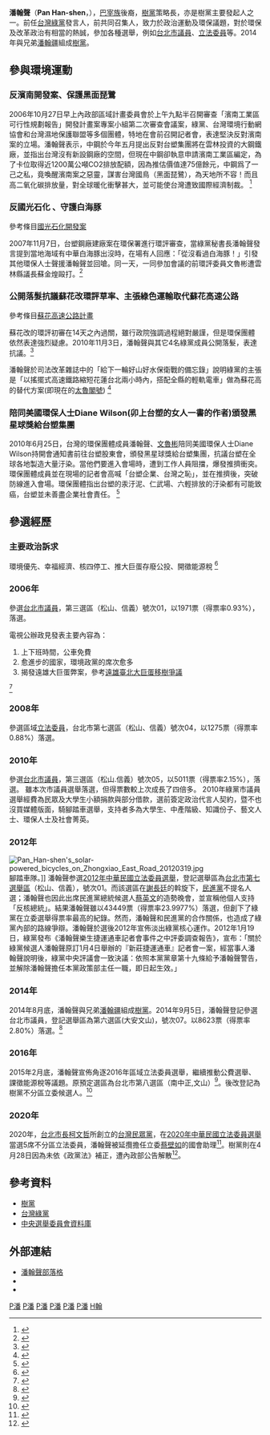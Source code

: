 {{Infobox_officeholder
| name = 潘翰聲<br>Pan Han-shen
| image name =|100p
| width          = 250px
| now = 中華民國（台灣）政治人士 
| period = 
| sex = 男 
| Native place = 
| nationality = {{ROC}}
| date of birth = {{birth date and age|1970|7|11}}
| party = {{TPP}}（2020年－至今）<br>{{樹黨}}（2014年－2020年）<br>{{GPTW}}（1996年－2014年）
| place of birth = {{ROC-TWN}}
| educate = 
*高雄市前金國小
*台南市大成國中
*台南二中
*臺大政治學系學士
*臺大建築與城鄉研究所碩士
| past = 
*投信基金經理人
*真理大學兼任講師
*社區大學講師
*第二屆亞太綠黨大會執行長
*綠黨秘書長（2007年－2009年）
*綠黨共同召集人（2009年－2010年）
*綠黨發言人（2011年－2011年12月）
*綠黨政策部主任（？－2012年1月19日）
*樹黨政策長（2014至今）
*[[台灣民眾黨_(2019年)|台灣民眾黨]]國會辦公室助理（2020年1月－至今）
*台灣樹人會常務理事
}}

'''潘翰聲'''（'''Pan Han-shen'''，{{bd|1970年|7月11日}}），[[巴宰族|巴宰族]]後裔，[[樹黨|樹黨]]策略長，亦是樹黨主要發起人之一。前任[[台灣綠黨|台灣綠黨]]發言人，前共同召集人，致力於政治運動及環保議題，對於環保及改革政治有相當的熱誠，參加各種選舉，例如[[台北市議員|台北市議員]]、[[立法委員|立法委員]]等。2014年與兄弟[[潘翰疆|潘翰疆]]組成[[樹黨|樹黨]]。

== 參與環境運動 ==

=== 反濱南開發案、保護黑面琵鷺 === 
2006年10月27日早上內政部區域計畫委員會於上午九點半召開審查「濱南工業區可行性規劃報告」開發計畫案專案小組第二次審查會議案，綠黨、台灣環境行動網協會和台灣濕地保護聯盟等多個團體，特地在會前召開記者會，表達堅決反對濱南案的立場。潘翰聲表示，中鋼於今年五月提出反對台塑集團將在雲林投資的大鋼鐵廠，並指出台灣沒有新設鋼廠的空間，但現在中鋼卻執意申請濱南工業區編定，為了卡位取得近1200萬公噸CO2排放配額，因為推估價值達75億餘元，中鋼爲了一己之私，竟喚醒濱南案之惡靈，謀害台灣國鳥（黑面琵鷺），為天地所不容！而且高二氧化碳排放量，對全球暖化衝擊甚大，並可能使台灣遭致國際經濟制裁。
<ref>{{cite news |publisher=苦勞網 |url=http://www.coolloud.org.tw/node/60951 |title=反濱南開發案　環保團體至內政部抗議 |date=2006-10-30 |accessdate=2016-05-29 |archive-date=2019-06-29 |archive-url=https://web.archive.org/web/20190629170105/https://www.coolloud.org.tw/node/60951 |dead-url=no }}</ref>

=== 反國光石化 、守護白海豚 ===
參考條目[[國光石化開發案|國光石化開發案]]

2007年11月7日，台塑鋼廠建廠案在環保署進行環評審查，當綠黨秘書長潘翰聲發言提到當地海域有中華白海豚出沒時，在場有人回應：「從沒看過白海豚！」引發其他環保人士聲援潘翰聲並回嗆。同一天，一同參加會議的前環評委員文魯彬遭雲林縣議長蘇金煌毆打。<ref>{{cite news |publisher=自由時報 |url=http://news.ltn.com.tw/news/focus/paper/167007 |title=前環評委員 傳在環署挨揍 |date=2007-11-09 |accessdate=2016-05-29 |archive-date=2019-06-29 |archive-url=https://web.archive.org/web/20190629112310/https://news.ltn.com.tw/news/focus/paper/167007 |dead-url=no }}</ref>

=== 公開落髮抗議蘇花改環評草率、主張綠色運輸取代蘇花高速公路 ===
參考條目[[蘇花高速公路計畫|蘇花高速公路計畫]]

蘇花改的環評初審在14天之內過關，雖行政院強調過程絕對嚴謹，但是環保團體依然表達強烈疑慮。2010年11月3日，潘翰聲與其它4名綠黨成員公開落髮，表達抗議。<ref>{{cite video | date=2010-11-03 | url=https://www.youtube.com/watch?v=U8du6-l8bu0 | title=抗議蘇花改環評草率 綠黨5人落髮 | medium=公視 | publisher=公視 | access-date=2016-06-22 | archive-date=2020-05-05 | archive-url=https://web.archive.org/web/20200505084941/https://www.youtube.com/watch?v=U8du6-l8bu0&gl=US&hl=en | dead-url=no }}</ref>

潘翰聲於司法改革雜誌中的「給下一輪好山好水保衛戰的備忘錄」說明綠黨的主張是「以搖擺式高速鐵路縮短花蓮台北兩小時內，搭配全縣的輕軌電車」做為蘇花高的替代方案(即現在的[[太魯閣號|太魯閣號]])
<ref>{{cite journal |journal=司法改革雜誌第81期 |url=http://www.jrf.org.tw/newjrf/index_new2014.asp?id=3245 |title=環評沒法了，蘇花高再見！ |date=2010-12-31 |access-date=2016-05-29 |archive-date=2019-06-11 |archive-url=https://web.archive.org/web/20190611140542/https://www.jrf.org.tw/newjrf/index_new2014.asp?id=3245 |dead-url=no }}</ref>

=== 陪同美國環保人士Diane Wilson(卯上台塑的女人一書的作者)頒發黑星球獎給台塑集團 ===
2010年6月25日，台灣的環保團體成員潘翰聲、[[文魯彬|文魯彬]]陪同美國環保人士Diane Wilson持開會通知書前往台塑股東會，頒發黑星球獎給台塑集團，抗議台塑在全球各地製造大量汙染。當他們要進入會場時，遭到工作人員阻擋，爆發推擠衝突。環保團體成員並在現場的記者會高喊「台塑企業、台灣之恥」，並在推擠後，突破防線進入會場。環保團體指出台塑的汞汙泥、仁武場、六輕排放的汙染都有可能致癌，台塑並未善盡企業社會責任。
<ref>{{cite video | date=2010-06-25 | url=https://www.youtube.com/watch?v=66VrHdDa8nM | title=台塑股東會 環團抗議爆推擠衝突 | medium=公視 | publisher=公視 | access-date=2016-06-22 | archive-date=2020-05-06 | archive-url=https://web.archive.org/web/20200506002149/https://www.youtube.com/watch?v=66VrHdDa8nM&gl=US&hl=en | dead-url=no }}</ref>

==參選經歷==
=== 主要政治訴求 ===
環境優先、幸福經濟、核四停工、推大巨蛋存廢公投、開徵能源稅 <ref>{{cite news |publisher=自由時報 |url=http://news.ltn.com.tw/news/politics/paper/521821 |title=潘翰聲︰推大巨蛋存廢公投 |date=2011-09-05 |accessdate=2016-05-29 |archive-date=2019-06-10 |archive-url=https://web.archive.org/web/20190610192248/https://news.ltn.com.tw/news/politics/paper/521821 |dead-url=no }}</ref>


=== 2006年 ===
參選[[台北市議員|台北市議員]]，第三選區（松山、信義）號次01，以1971票（得票率0.93%），落選。

電視公辦政見發表主要內容為：
# 上下班時間，公車免費
# 愈進步的國家，環境政黨的席次愈多
# 揭發遠雄大巨蛋弊案，參考[[臺北文化體育園區#爭議|遠雄臺北大巨蛋移樹爭議]]
<ref>{{cite video | people=潘翰聲 | date=2006-12-06 | url=https://www.youtube.com/watch?v=Xu9OAiA2ocQ | title=綠黨松山信義區1號候選潘翰聲政見 (Electoral address from Green Party Taiwan) | medium=youtube | publisher=臺北市第十屆市議員公辦政見發表會 | access-date=2016-06-22 | archive-date=2020-05-05 | archive-url=https://web.archive.org/web/20200505090136/https://www.youtube.com/watch?v=Xu9OAiA2ocQ&gl=US&hl=en | dead-url=no }}</ref>

=== 2008年 ===
參選區域[[立法委員|立法委員]]，台北市第七選區（松山、信義）號次04，以1275票（得票率0.88%）落選。
=== 2010年 ===
參選[[台北市議員|台北市議員]]，第三選區（松山.信義）號次05，以5011票（得票率2.15%），落選。
雖本次市議員選舉落選，但得票數較上次成長了四倍多。
2010年綠黨市議員選舉經費為民眾及大學生小額捐款與部分借款，選前簽定政治代言人契約，暨不也沒買媒體版面，騎腳踏車選舉，支持者多為大學生、中產階級、知識份子、藝文人士、環保人士及社會菁英。

===2012年===
[[File:Pan_Han-shen's_solar-powered_bicycles_on_Zhongxiao_East_Road_20120319.jpg|thumb]]腳踏車隊。]]
潘翰聲参選[[2012年中華民國立法委員選舉|2012年中華民國立法委員選舉]]，登記選舉區為[[台北市第七選舉區|台北市第七選舉區]]（松山、信義），號次01。而該選區在[[謝長廷|謝長廷]]的斡旋下，[[民進黨|民進黨]]不提名人選；潘翰聲也因此出席民進黨總統候選人[[蔡英文|蔡英文]]的造勢晚會，並宣稱他個人支持「反核總統」。結果潘翰聲雖以43449票（得票率23.9977%）落選，但創下了綠黨在立委選舉得票率最高的紀錄。然而，潘翰聲和民進黨的合作關係，也造成了綠黨內部的路線爭辯。潘翰聲於選後2012年宣佈淡出綠黨核心運作。2012年1月19日，綠黨發布《潘翰聲樂生捷運通車記者會事件之中評委調查報告》，宣布：「關於綠黨候選人潘翰聲原訂1月4日舉辦的『新莊捷運通車』記者會一案，經當事人潘翰聲說明後，綠黨中央評議會一致決議：依照本黨黨章第十九條給予潘翰聲警告，並解除潘翰聲擔任本黨政策部主任一職，即日起生效。」

===2014年===
2014年8月底，潘翰聲與兄弟[[潘翰疆|潘翰疆]]組成[[樹黨|樹黨]]。2014年9月5日，潘翰聲登記參選台北市議員，登記選舉區為第六選區(大安文山)，號次07。以8623票（得票率2.80%）落選。<ref>{{cite news |publisher=自由時報 |url=http://election.ltn.com.tw/2014/candidate.php?rtype=2&no=406 |title=決戰2014九合一選舉 |accessdate=2016-06-22 |archive-date=2020-10-29 |archive-url=https://web.archive.org/web/20201029002411/http://election.ltn.com.tw/2014/candidate.php?rtype=2&no=406 |dead-url=no }}</ref>

===2016年===
2015年2月底，潘翰聲宣佈角逐2016年區域立法委員選舉，繼續推動公費選舉、課徵能源稅等議題。原預定選區為台北市第八選區（南中正,文山）<ref>{{cite news|publisher=沃草|author=薛翰駿|coauthors=謝繐吟|url=https://musou.tw/focuses/1000|title=潘翰聲：選舉是環保運動的阿基米德支點|access-date=2016-06-22|archive-url=https://web.archive.org/web/20160828193411/https://musou.tw/focuses/1000|archive-date=2016-08-28|dead-url=yes}}</ref>。後改登記為樹黨不分區立委候選人。<ref>{{cite news |publisher=中央選舉委員會 |url=http://web.cec.gov.tw/ezfiles/0/1000/attach/2/pta_25766_3100978_41224.pdf |title=第9屆全國不分區及僑居國外國民立法委員選舉政黨申請候選人名單登記名冊 |deadurl=yes |archiveurl=https://web.archive.org/web/20160331134456/http://web.cec.gov.tw/ezfiles/0/1000/attach/2/pta_25766_3100978_41224.pdf |archivedate=2016-03-31 }}</ref>

===2020年===
2020年，[[台北市長|台北市長]][[柯文哲|柯文哲]]所創立的[[台灣民眾黨_(2019年)|台灣民眾黨]]，在[[2020年中華民國立法委員選舉|2020年中華民國立法委員選舉]]當選5席不分區立法委員，潘翰聲被延攬擔任立委[[蔡壁如|蔡壁如]]的國會助理<ref>{{cite news|publisher=鏡傳媒|url=https://www.mirrormedia.mg/story/20200131inv002/|title=民眾黨培養人才 立委落選人進軍國會|date=2020-01-31|accessdate=2020-04-30|archive-date=2020-02-01|archive-url=https://web.archive.org/web/20200201164732/https://www.mirrormedia.mg/story/20200131inv002|dead-url=no}}</ref>。樹黨則在4月28日因為未依《政黨法》補正，遭內政部公告解散<ref>{{cite news|publisher=聯合新聞網|url=https://udn.com/news/story/6656/4527971|title=內政部依法廢止 171個政黨走入歷史|date=2020-04-29|accessdate=2020-04-30|archive-date=2020-06-03|archive-url=https://web.archive.org/web/20200603163619/https://udn.com/news/story/6656/4527971|dead-url=no}}</ref>。

== 參考資料 ==
{{reflist|colwidth=45em}}
*[http://treesparty.tw/ 樹黨] {{Wayback|url=http://treesparty.tw/ |date=20200808000552 }}
*[http://www.greenparty.org.tw/ 台灣綠黨] {{Wayback|url=http://www.greenparty.org.tw/ |date=20000302114946 }}
*[http://db.cec.gov.tw/ 中央選舉委員會資料庫] {{Wayback|url=http://db.cec.gov.tw/ |date=20150109005244 }}

==外部連結==
*[http://panhan3.pixnet.net 潘翰聲部落格]
*{{Facebook|panhan3.treesparty}}
*{{instagram|panhan3}}

{{台灣環境運動}}

[[Category:臺灣環境保護運動者|P潘]]
[[Category:國立臺灣大學社會科學院校友|P潘]]
[[Category:前台灣綠黨黨員|P潘]]
[[Category:樹黨黨員|P潘]]
[[Category:巴宰族人|P潘]]
[[Category:高雄市人|P潘]]
[[Category:潘姓|H翰]]